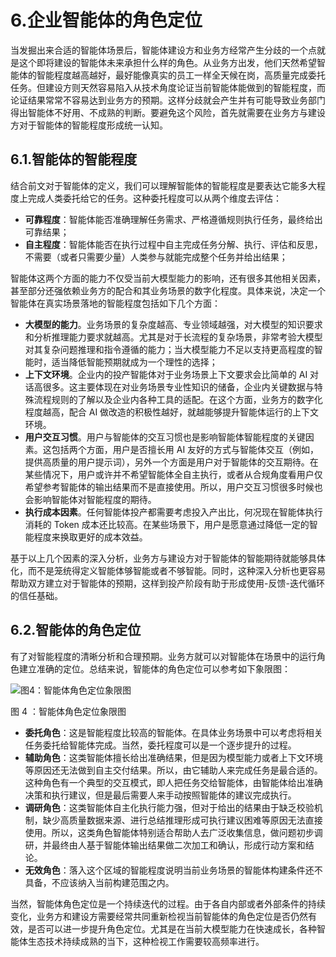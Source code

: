 # 6.企业智能体的角色定位
当发掘出来合适的智能体场景后，智能体建设方和业务方经常产生分歧的一个点就是这个即将建设的智能体未来承担什么样的角色。从业务方出发，他们天然希望智能体的智能程度越高越好，最好能像真实的员工一样全天候在岗，高质量完成委托任务。但建设方则天然容易陷入从技术角度论证当前智能体能做到的智能程度，而论证结果常常不容易达到业务方的预期。这样分歧就会产生并有可能导致业务部门得出智能体不好用、不成熟的判断。要避免这个风险，首先就需要在业务方与建设方对于智能体的智能程度形成统一认知。
## 6.1.智能体的智能程度
结合前文对于智能体的定义，我们可以理解智能体的智能程度是要表达它能多大程度上完成人类委托给它的任务。这种委托程度可以从两个维度去评估：
- **可靠程度**：智能体能否准确理解任务需求、严格遵循规则执行任务，最终给出可靠结果；
- **自主程度**：智能体能否在执行过程中自主完成任务分解、执行、评估和反思，不需要（或者只需要少量）人类参与就能完成整个任务并给出结果；

智能体这两个方面的能力不仅受当前大模型能力的影响，还有很多其他相关因素，甚至部分还强依赖业务方的配合和其业务场景的数字化程度。具体来说，决定一个智能体在真实场景落地的智能程度包括如下几个方面：

- **大模型的能力**。业务场景的复杂度越高、专业领域越强，对大模型的知识要求和分析推理能力要求就越高。尤其是对于长流程的复杂场景，非常考验大模型对其复杂问题推理和指令遵循的能力；当大模型能力不足以支持更高程度的智能时，适当降低智能预期就成为一个理性的选择；
- **上下文环境**。企业内的投产智能体对于业务场景上下文要求会比简单的 AI 对话高很多。这主要体现在对业务场景专业性知识的储备，企业内关键数据与特殊流程规则的了解以及企业内各种工具的适配。在这个方面，业务方的数字化程度越高，配合 AI 做改造的积极性越好，就越能够提升智能体运行的上下文环境。
- **用户交互习惯**。用户与智能体的交互习惯也是影响智能体智能程度的关键因素。这包括两个方面，用户是否擅长用 AI 友好的方式与智能体交互（例如，提供高质量的用户提示词），另外一个方面是用户对于智能体的交互期待。在某些情况下，用户或许并不希望智能体全自主执行，或者从合规角度看用户仅希望参考智能体的输出结果而不是直接使用。所以，用户交互习惯很多时候也会影响智能体对智能程度的期待。
- **执行成本因素**。任何智能体投产都需要考虑投入产出比，何况现在智能体执行消耗的 Token 成本还比较高。在某些场景下，用户是愿意通过降低一定的智能程度来换取更好的成本效益。

基于以上几个因素的深入分析，业务方与建设方对于智能体的智能期待就能够具体化，而不是笼统得定义智能体够智能或者不够智能。同时，这种深入分析也更容易帮助双方建立对于智能体的预期，这样到投产阶段有助于形成使用-反馈-迭代循环的信任基础。

## 6.2.智能体的角色定位
有了对智能程度的清晰分析和合理预期。业务方就可以对智能体在场景中的运行角色建立准确的定位。总结来说，智能体的角色定位可以参考如下象限图：

![图4：智能体角色定位象限图](../public/whitepaper/图4：智能体角色定位象限图.png "图4：智能体角色定位象限图")

图 4 ：智能体角色定位象限图

- **委托角色**：这是智能程度比较高的智能体。在具体业务场景中可以考虑将相关任务委托给智能体完成。当然，委托程度可以是一个逐步提升的过程。
- **辅助角色**：这类智能体擅长给出准确结果，但是因为模型能力或者上下文环境等原因还无法做到自主交付结果。所以，由它辅助人来完成任务是最合适的。这种角色有一个典型的交互模式，即人把任务交给智能体，由智能体给出准确决策和执行建议，但是最后需要人来手动按照智能体的建议完成执行。
- **调研角色**：这类智能体自主化执行能力强，但对于给出的结果由于缺乏校验机制，缺少高质量数据来源、进行总结推理形成可执行建议困难等原因无法直接使用。所以，这类角色智能体特别适合帮助人去广泛收集信息，做问题初步调研，并最终由人基于智能体输出结果做二次加工和确认，形成行动方案和结论。
- **无效角色**：落入这个区域的智能程度说明当前业务场景的智能体构建条件还不具备，不应该纳入当前构建范围之内。

当然，智能体角色定位是一个持续迭代的过程。由于各自内部或者外部条件的持续变化，业务方和建设方需要经常共同重新检视当前智能体的角色定位是否仍然有效，是否可以进一步提升角色定位。尤其是在当前大模型能力在快速成长，各种智能体生态技术持续成熟的当下，这种检视工作需要较高频率进行。
